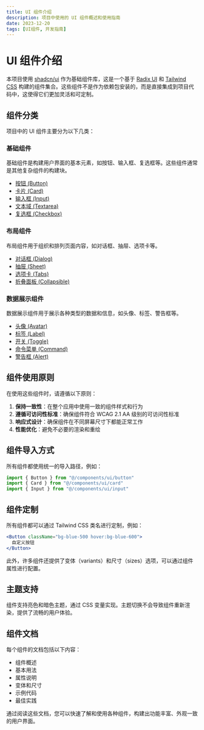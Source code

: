 ```yaml
---
title: UI 组件介绍
description: 项目中使用的 UI 组件概述和使用指南
date: 2023-12-20
tags: [UI组件, 开发指南]
---
```


# UI 组件介绍

本项目使用 [shadcn/ui](https://ui.shadcn.com/) 作为基础组件库，这是一个基于 [Radix UI](https://www.radix-ui.com/) 和 [Tailwind CSS](https://tailwindcss.com/) 构建的组件集合。这些组件不是作为依赖包安装的，而是直接集成到项目代码中，这使得它们更加灵活和可定制。

## 组件分类

项目中的 UI 组件主要分为以下几类：

### 基础组件

基础组件是构建用户界面的基本元素，如按钮、输入框、复选框等。这些组件通常是其他复杂组件的构建块。

- [按钮 (Button)](/docs/official/components/button)
- [卡片 (Card)](/docs/official/components/card)
- [输入框 (Input)](/docs/official/components/input)
- [文本域 (Textarea)](/docs/official/components/textarea)
- [复选框 (Checkbox)](/docs/official/components/checkbox)

### 布局组件

布局组件用于组织和排列页面内容，如对话框、抽屉、选项卡等。

- [对话框 (Dialog)](/docs/official/components/dialog)
- [抽屉 (Sheet)](/docs/official/components/sheet)
- [选项卡 (Tabs)](/docs/official/components/tabs)
- [折叠面板 (Collapsible)](/docs/official/components/collapsible)

### 数据展示组件

数据展示组件用于展示各种类型的数据和信息，如头像、标签、警告框等。

- [头像 (Avatar)](/docs/official/components/avatar)
- [标签 (Label)](/docs/official/components/label)
- [开关 (Toggle)](/docs/official/components/toggle)
- [命令菜单 (Command)](/docs/official/components/command)
- [警告框 (Alert)](/docs/official/components/alert)

## 组件使用原则

在使用这些组件时，请遵循以下原则：

1. **保持一致性**：在整个应用中使用一致的组件样式和行为
2. **遵循可访问性标准**：确保组件符合 WCAG 2.1 AA 级别的可访问性标准
3. **响应式设计**：确保组件在不同屏幕尺寸下都能正常工作
4. **性能优化**：避免不必要的渲染和重绘

## 组件导入方式

所有组件都使用统一的导入路径，例如：

```jsx
import { Button } from "@/components/ui/button"
import { Card } from "@/components/ui/card"
import { Input } from "@/components/ui/input"
```

## 组件定制

所有组件都可以通过 Tailwind CSS 类名进行定制，例如：

```jsx
<Button className="bg-blue-500 hover:bg-blue-600">
  自定义按钮
</Button>
```

此外，许多组件还提供了变体（variants）和尺寸（sizes）选项，可以通过组件属性进行配置。

## 主题支持

组件支持亮色和暗色主题，通过 CSS 变量实现。主题切换不会导致组件重新渲染，提供了流畅的用户体验。

## 组件文档

每个组件的文档包括以下内容：

- 组件概述
- 基本用法
- 属性说明
- 变体和尺寸
- 示例代码
- 最佳实践

通过阅读这些文档，您可以快速了解和使用各种组件，构建出功能丰富、外观一致的用户界面。
